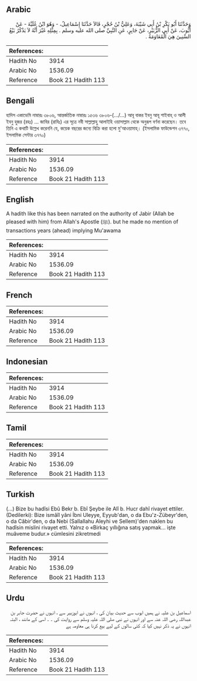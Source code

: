 ## Arabic


<div dir="rtl" lang="ar" style={{fontSize:'larger',backgroundColor:'#f8f9fa',padding:20}}>
وَحَدَّثَنَا أَبُو بَكْرِ بْنُ أَبِي شَيْبَةَ، وَعَلِيُّ بْنُ حُجْرٍ، قَالاَ حَدَّثَنَا إِسْمَاعِيلُ، - وَهُوَ ابْنُ عُلَيَّةَ - عَنْ أَيُّوبَ، عَنْ أَبِي الزُّبَيْرِ، عَنْ جَابِرٍ، عَنِ النَّبِيِّ صلى الله عليه وسلم ‏.‏ بِمِثْلِهِ غَيْرَ أَنَّهُ لاَ يَذْكُرُ بَيْعُ السِّنِينَ هِيَ الْمُعَاوَمَةُ ‏.‏
</div>
<div style={{backgroundColor:'#f8f9fa',padding:20, marginBottom: 10}}><table> <thead> <tr> <th>References:</th> <th></th> </tr> </thead> <tbody><tr><td>Hadith No</td><td>3914</td></tr><tr><td>Arabic No</td><td>1536.09</td></tr><tr><td>Reference</td><td>Book 21 Hadith 113</td></tr></tbody></table></div>

## Bengali


<div dir="ltr" lang="bn" style={{fontSize:'larger',backgroundColor:'#f8f9fa',padding:20}}>
হাদিস একাডেমি নাম্বারঃ ৩৮০৬, আন্তর্জাতিক নাম্বারঃ ১৫৩৬ ৩৮০৬-(.../...) আবূ বাকর ইবনু আবূ শাইবাহ্ ও আলী ইবনু হুজর (রহঃ) ... জাবির (রাযিঃ) এর সূত্রে নবী সাল্লাল্লাহু আলাইহি ওয়াসাল্লাম থেকে অনুরূপ বর্ণনা করেছেন। তবে তিনি এ কথাটি উল্লেখ করেননি যে, কয়েক বছরের জন্যে বিক্রি করা হলো মু'আওয়ামাহ্। (ইসলামিক ফাউন্ডেশন ৩৭৭০, ইসলামিক সেন্টার ৩৭৭০)
</div>
<div style={{backgroundColor:'#f8f9fa',padding:20, marginBottom: 10}}><table> <thead> <tr> <th>References:</th> <th></th> </tr> </thead> <tbody><tr><td>Hadith No</td><td>3914</td></tr><tr><td>Arabic No</td><td>1536.09</td></tr><tr><td>Reference</td><td>Book 21 Hadith 113</td></tr></tbody></table></div>

## English


<div dir="ltr" lang="en" style={{fontSize:'larger',backgroundColor:'#f8f9fa',padding:20}}>
A hadith like this has been narrated on the authority of Jabir (Allah be pleased with him) from Allah's Apostle (ﷺ). but he made no mention of transactions years (ahead) implying Mu'awama
</div>
<div style={{backgroundColor:'#f8f9fa',padding:20, marginBottom: 10}}><table> <thead> <tr> <th>References:</th> <th></th> </tr> </thead> <tbody><tr><td>Hadith No</td><td>3914</td></tr><tr><td>Arabic No</td><td>1536.09</td></tr><tr><td>Reference</td><td>Book 21 Hadith 113</td></tr></tbody></table></div>

## French


<div dir="ltr" lang="fr" style={{fontSize:'larger',backgroundColor:'#f8f9fa',padding:20}}>

</div>
<div style={{backgroundColor:'#f8f9fa',padding:20, marginBottom: 10}}><table> <thead> <tr> <th>References:</th> <th></th> </tr> </thead> <tbody><tr><td>Hadith No</td><td>3914</td></tr><tr><td>Arabic No</td><td>1536.09</td></tr><tr><td>Reference</td><td>Book 21 Hadith 113</td></tr></tbody></table></div>

## Indonesian


<div dir="ltr" lang="id" style={{fontSize:'larger',backgroundColor:'#f8f9fa',padding:20}}>

</div>
<div style={{backgroundColor:'#f8f9fa',padding:20, marginBottom: 10}}><table> <thead> <tr> <th>References:</th> <th></th> </tr> </thead> <tbody><tr><td>Hadith No</td><td>3914</td></tr><tr><td>Arabic No</td><td>1536.09</td></tr><tr><td>Reference</td><td>Book 21 Hadith 113</td></tr></tbody></table></div>

## Tamil


<div dir="ltr" lang="ta" style={{fontSize:'larger',backgroundColor:'#f8f9fa',padding:20}}>

</div>
<div style={{backgroundColor:'#f8f9fa',padding:20, marginBottom: 10}}><table> <thead> <tr> <th>References:</th> <th></th> </tr> </thead> <tbody><tr><td>Hadith No</td><td>3914</td></tr><tr><td>Arabic No</td><td>1536.09</td></tr><tr><td>Reference</td><td>Book 21 Hadith 113</td></tr></tbody></table></div>

## Turkish


<div dir="ltr" lang="tr" style={{fontSize:'larger',backgroundColor:'#f8f9fa',padding:20}}>
(…) Bize bu hadîsi Ebû Bekr b. Ebî Şeybe ile Alî b. Hucr dahî rivayet ettiler. (Dedilerki): Bize ismâîl yâni İbni Uleyye, Eyyub'dan, o da Ebu'z-Zübeyr'den, o da Câbir'den, o da Nebi (Sallallahu Aleyhi ve Sellem)'den naklen bu hadîsin mislini rivayet etti. Yalnız o «Birkaç yıllığına satış yapmak... işte muâveme budur.» cümlesini zikretmedi
</div>
<div style={{backgroundColor:'#f8f9fa',padding:20, marginBottom: 10}}><table> <thead> <tr> <th>References:</th> <th></th> </tr> </thead> <tbody><tr><td>Hadith No</td><td>3914</td></tr><tr><td>Arabic No</td><td>1536.09</td></tr><tr><td>Reference</td><td>Book 21 Hadith 113</td></tr></tbody></table></div>

## Urdu


<div dir="rtl" lang="ur" style={{fontSize:'larger',backgroundColor:'#f8f9fa',padding:20}}>
اسماعیل بن علیہ نے ہمیں ایوب سے حدیث بیان کی ، انہوں نے ابوزبیر سے ، انہوں نے حضرت جابر بن عبداللہ رضی اللہ عنہ سے اور انہوں نے نبی صلی اللہ علیہ وسلم سے روایت کی ۔ ۔ اسی کے مانند ، البتہ انہوں نے یہ ذکر نہیں کیا کہ کئی سالوں کے لیے بیع کرنا ہی معاومہ ہے
</div>
<div style={{backgroundColor:'#f8f9fa',padding:20, marginBottom: 10}}><table> <thead> <tr> <th>References:</th> <th></th> </tr> </thead> <tbody><tr><td>Hadith No</td><td>3914</td></tr><tr><td>Arabic No</td><td>1536.09</td></tr><tr><td>Reference</td><td>Book 21 Hadith 113</td></tr></tbody></table></div>